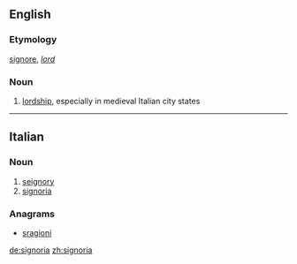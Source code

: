 {{also|Signoria}}
==English==

===Etymology===
{{etyl|la|en}} [[signore]], ''[[lord]]''

===Noun===
{{wikipedia}}
{{en-noun|-}}

# [[lordship]], especially in medieval Italian city states

----

==Italian==

===Noun===
{{wikipedia|Signoria cittadina|lang=it}}
{{it-noun|f}}

# [[seignory]]
# [[#English|signoria]]

===Anagrams===
* [[sragioni#Italian|sragioni]]

[[de:signoria]]
[[zh:signoria]]